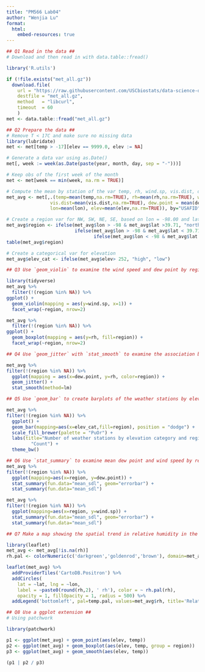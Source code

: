 ```yaml
---
title: "PM566 Lab04"
author: "Wenjia Lu"
format:
  html:
    embed-resources: true
---
```


```r
## Q1 Read in the data ##
# Download and then read in with data.table::fread()

library('R.utils')

if (!file.exists("met_all.gz"))
  download.file(
    url = "https://raw.githubusercontent.com/USCbiostats/data-science-data/master/02_met/met_all.gz",
    destfile = "met_all.gz",
    method   = "libcurl",
    timeout  = 60
    )
met <- data.table::fread("met_all.gz")

```


```r
## Q2 Prepare the data ##
# Remove T < 17C and make sure no missing data
library(lubridate)
met <- met[temp > -17][elev == 9999.0, elev := NA]

# Generate a data var using as.Date()
met[, week := week(as.Date(paste(year, month, day, sep = "-")))]

# Keep obs of the first week of the month
met <- met[week == min(week, na.rm = TRUE)]

# Compute the mean by station of the var temp, rh, wind.sp, vis.dist, dew.point, lat, lon, and elev
met_avg <- met[,.(temp=mean(temp,na.rm=TRUE), rh=mean(rh,na.rm=TRUE), wind.sp=mean(wind.sp,na.rm=TRUE), 
                vis.dist=mean(vis.dist,na.rm=TRUE), dew.point = mean(dew.point, na.rm=TRUE), lat=mean(lat),
                lon=mean(lon), elev=mean(elev,na.rm=TRUE)), by="USAFID"]

# Create a region var for NW, SW, NE, SE, based on lon = -98.00 and lat = 39.71 degrees
met_avg$region <- ifelse(met_avg$lon > -98 & met_avg$lat >39.71, "north east",
                         ifelse(met_avg$lon > -98 & met_avg$lat < 39.71, "south east",
                                ifelse(met_avg$lon < -98 & met_avg$lat >39.71, "north west", "south west")))
table(met_avg$region)

# Create a categorical var for elevation
met_avg$elev_cat <- ifelse(met_avg$elev> 252, "high", "low")

```


```r
## Q3 Use `geom_violin` to examine the wind speed and dew point by region ##

library(tidyverse)
met_avg %>%
  filter(!(region %in% NA)) %>%
ggplot() +
  geom_violin(mapping = aes(y=wind.sp, x=1)) +
  facet_wrap(~region, nrow=2)

met_avg %>%
  filter(!(region %in% NA)) %>%
ggplot() +
  geom_boxplot(mapping = aes(y=rh, fill=region)) +
  facet_wrap(~region, nrow=2)

```

```r
## Q4 Use `geom_jitter` with `stat_smooth` to examine the association between dew point and wind speed by region ##

met_avg %>%
filter(!(region %in% NA)) %>%
  ggplot(mapping = aes(x=dew.point, y=rh, color=region)) +
  geom_jitter() + 
  stat_smooth(method=lm)

```


```r
## Q5 Use `geom_bar` to create barplots of the weather stations by elevation category colored by region ##

met_avg %>%
filter(!(region %in% NA)) %>%
  ggplot() +
  geom_bar(mapping=aes(x=elev_cat,fill=region), position = "dodge") +
  scale_fill_brewer(palette = "PuOr") +
  labs(title="Number of weather stations by elevation category and region", x="Elevation Category", y=
         "Count") +
  theme_bw()

```


```r
## Q6 Use `stat_summary` to examine mean dew point and wind speed by region with sd error bars ##
met_avg %>%
filter(!(region %in% NA)) %>%
  ggplot(mapping=aes(x=region, y=dew.point)) +
  stat_summary(fun.data="mean_sdl", geom="errorbar") +
  stat_summary(fun.data="mean_sdl")

met_avg %>%
filter(!(region %in% NA)) %>%
  ggplot(mapping=aes(x=region, y=wind.sp)) +
  stat_summary(fun.data="mean_sdl", geom="errorbar") +
  stat_summary(fun.data="mean_sdl")

```


```r
## Q7 Make a map showing the spatial trend in relative humidity in the US ##

library(leaflet)
met_avg <- met_avg[!is.na(rh)]
rh.pal <- colorNumeric(c('darkgreen','goldenrod','brown'), domain=met_avg$rh)

leaflet(met_avg) %>%
  addProviderTiles('CartoDB.Positron') %>%
  addCircles(
    lat = ~lat, lng = ~lon,
    label = ~paste0(round(rh,2), ' rh'), color = ~ rh.pal(rh),
    opacity = 1, fillOpacity = 1, radius = 500) %>%
  addLegend('bottomleft', pal=temp.pal, values=met_avg$rh, title='Relative Humidity', opacity=1)

```


```r
## Q8 Use a ggplot extension ##
# Using patchwork

library(patchwork)

p1 <- ggplot(met_avg) + geom_point(aes(elev, temp))
p2 <- ggplot(met_avg) + geom_boxplot(aes(elev, temp, group = region))
p3 <- ggplot(met_avg) + geom_smooth(aes(elev, temp))

(p1 | p2 / p3)

```

